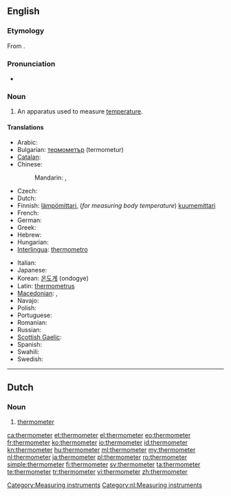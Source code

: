 ==English==
{{wikipedia}}

===Etymology===
From {{etyl|fr}} {{term|thermomètre|lang=fr}}.

===Pronunciation===
* {{audio|en-us-thermometer.ogg|Audio (US)}}

===Noun===
{{en-noun}}

# An apparatus used to measure [[temperature]].

====Translations====
{{trans-top|apparatus used to measure temperature}}
* Arabic: {{t|ar|ترمومتر|m|tr=tirmumítr}}
* Bulgarian: [[термометър]] (termometur) {{m}}
* [[Catalan]]: {{t|ca|termòmetre|m}}
* Chinese:
*: Mandarin: {{t-|cmn|溫度計|sc=Hani}},  {{t-|cmn|温度计|tr=wēndùjì|sc=Hani}}
* Czech: {{t-|cs|teploměr|m}}
* Dutch: {{t+|nl|thermometer|m}}
* Finnish: [[lämpömittari]], (''for measuring body temperature'') [[kuumemittari]]
* French: {{t+|fr|thermomètre|m}}
* German: {{t+|de|Thermometer|n}}
* Greek: {{t+|el|θερμόμετρο|m|tr=thermómetro}}
* Hebrew: {{t+|he|מדחם|tr=mad'chom}}
* Hungarian: {{t+|hu|hőmérő}}
* [[Interlingua]]: [[thermometro]]
{{trans-mid}}
* Italian: {{t+|it|termometro|m}}
* Japanese: {{t|ja|温度計|tr=おんどけい, ondokei}}
* Korean: [[온도계]] (ondogye)
* Latin: [[thermometrus]] {{m}}
* [[Macedonian]]: {{t-|mk|термометар|m|tr=termométar}},  {{t-|mk|топломер|m|tr=toplomér}}
* Navajo: {{tø|nv|hadoh dóó hakʼaz neiłkidígíí}}
* Polish: {{t+|pl|termometr|m}}
* Portuguese: {{t-|pt|termômetro|m}}
* Romanian: {{t+|ro|termometru|n}}
* Russian: {{t+|ru|термометр|m|tr=termómetr}}
* [[Scottish Gaelic]]: {{t-|gd|teas-mheidh|f|xs=Scottish Gaelic}}
* Spanish: {{t-|es|termómetro|m}}
* Swahili: {{t+|sw|vikipimajoto|xs=Swahili}}
* Swedish: {{t+|sv|termometer|c}}
{{trans-bottom}}

[[Category:Measuring instruments]]

----

==Dutch==

===Noun===
{{nl-noun|g=m|pl=thermometers|dim=*}}

# [[thermometer#English|thermometer]]

[[Category:nl:Measuring instruments]]

[[ca:thermometer]]
[[et:thermometer]]
[[el:thermometer]]
[[eo:thermometer]]
[[fr:thermometer]]
[[ko:thermometer]]
[[io:thermometer]]
[[id:thermometer]]
[[kn:thermometer]]
[[hu:thermometer]]
[[ml:thermometer]]
[[my:thermometer]]
[[nl:thermometer]]
[[ja:thermometer]]
[[pl:thermometer]]
[[ro:thermometer]]
[[simple:thermometer]]
[[fi:thermometer]]
[[sv:thermometer]]
[[ta:thermometer]]
[[te:thermometer]]
[[tr:thermometer]]
[[vi:thermometer]]
[[zh:thermometer]]
